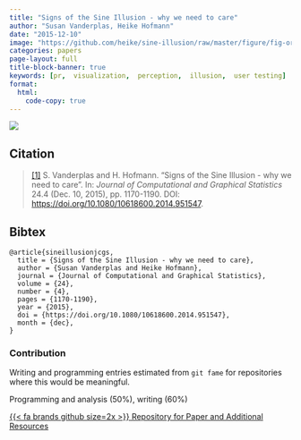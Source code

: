 ```yaml
---
title: "Signs of the Sine Illusion - why we need to care"
author: "Susan Vanderplas, Heike Hofmann"
date: "2015-12-10"
image: "https://github.com/heike/sine-illusion/raw/master/figure/fig-origillusion.png"
categories: papers
page-layout: full
title-block-banner: true
keywords: [pr,  visualization,  perception,  illusion,  user testing]
format:
  html:
    code-copy: true
---
```

 
![](https://github.com/heike/sine-illusion/raw/master/figure/fig-origillusion.png){.preview-image}
 
## Citation
> <a name=bib-sineillusionjcgs></a>[[1]](#cite-sineillusionjcgs) S. Vanderplas and H. Hofmann. “Signs of the Sine Illusion - why we need to care”. In: _Journal of Computational and Graphical Statistics_ 24.4 (Dec. 10, 2015), pp. 1170-1190. DOI: [https://doi.org/10.1080/10618600.2014.951547](https://doi.org/https%3A%2F%2Fdoi.org%2F10.1080%2F10618600.2014.951547).

::: {.callout-note collapse='true'}
## Bibtex
```
@article{sineillusionjcgs,
  title = {Signs of the Sine Illusion - why we need to care},
  author = {Susan Vanderplas and Heike Hofmann},
  journal = {Journal of Computational and Graphical Statistics},
  volume = {24},
  number = {4},
  pages = {1170-1190},
  year = {2015},
  doi = {https://doi.org/10.1080/10618600.2014.951547},
  month = {dec},
}
```
:::



### Contribution

Writing and programming entries estimated from `git fame` for repositories where this would be meaningful.

Programming and analysis (50\%), writing (60\%)

[{{< fa brands github size=2x >}} Repository for Paper and Additional Resources](https://github.com/heike/sine-illusion){.btn .btn-tip role="button"}
